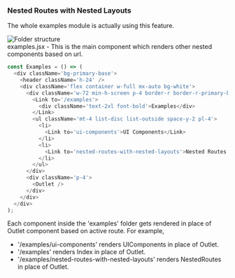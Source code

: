 ### Nested Routes with Nested Layouts

The whole examples module is actually using this feature.

<img alt='Folder structure' src='/images/examples/nested-routes/folder-structure.png' className='mb-4' />
<br />
examples.jsx - This is the main component which renders other nested components based on url.

```js
const Examples = () => (
  <div className='bg-primary-base'>
    <header className='h-24' />
    <div className='flex container w-full mx-auto bg-white'>
      <div className='w-72 min-h-screen p-4 border-r border-r-primary-base flex-shrink-0'>
        <Link to='/examples'>
          <div className='text-2xl font-bold'>Examples</div>
        </Link>
        <ul className='mt-4 list-disc list-outside space-y-2 pl-4'>
          <li>
            <Link to='ui-components'>UI Components</Link>
          </li>
          <li>
            <Link to='nested-routes-with-nested-layouts'>Nested Routes with Nested Layouts</Link>
          </li>
        </ul>
      </div>
      <div className='p-4'>
        <Outlet />
      </div>
    </div>
  </div>
);
```

Each component inside the 'examples' folder gets rendered in place of Outlet component based on active route.
For example,

- '/examples/ui-components' renders UIComponents in place of Outlet.
- '/examples' renders Index in place of Outlet.
- '/examples/nested-routes-with-nested-layouts' renders NestedRoutes in place of Outlet.
